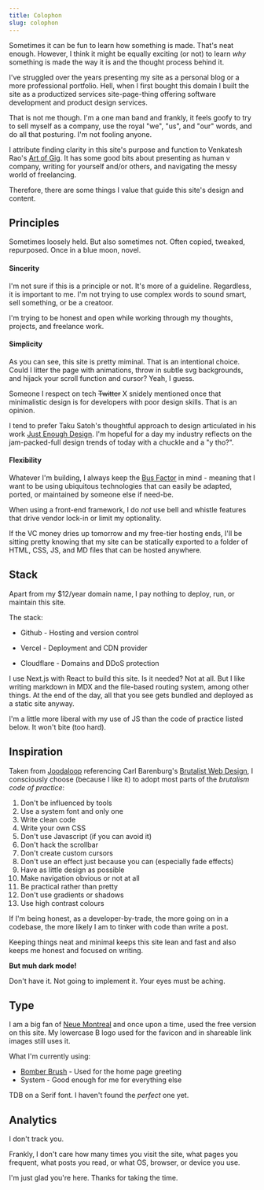 ```yaml
---
title: Colophon
slug: colophon
---
```


Sometimes it can be fun to learn how something is made. That's neat enough. However, I think it might be equally exciting (or not) to learn _why_ something is made the way it is and the thought process behind it.

I've struggled over the years presenting my site as a personal blog or a more professional portfolio. Hell, when I first bought this domain I built the site as a productized services site-page-thing offering software development and product design services.

That is not me though. I'm a one man band and frankly, it feels goofy to try to sell myself as a company, use the royal "we", "us", and "our" words, and do all that posturing. I'm not fooling anyone.

I attribute finding clarity in this site's purpose and function to Venkatesh Rao's [ Art of Gig](https://artofgig.com). It has some good bits about presenting as human v company, writing for yourself and/or others, and navigating the messy world of freelancing.

Therefore, there are some things I value that guide this site's design and content.

## Principles

Sometimes loosely held. But also sometimes not. Often copied, tweaked, repurposed. Once in a blue moon, novel.

#### **Sincerity**

I'm not sure if this is a principle or not. It's more of a guideline. Regardless, it is important to me. I'm not trying to use complex words to sound smart, sell something, or be a creatoor.

I'm trying to be honest and open while working through my thoughts, projects, and freelance work.

#### **Simplicity**

As you can see, this site is pretty miminal. That is an intentional choice. Could I litter the page with animations, throw in subtle svg backgrounds, and hijack your scroll function and cursor? Yeah, I guess.

Someone I respect on tech ~~Twitter~~ X snidely mentioned once that minimalistic design is for developers with poor design skills. That is an opinion.

I tend to prefer Taku Satoh's thoughtful approach to design articulated in his work [Just Enough Design](https://www.goodreads.com/en/book/show/60420633-just-enough-design). I'm hopeful for a day my industry reflects on the jam-packed-full design trends of today with a chuckle and a "y tho?".

#### **Flexibility**

Whatever I'm building, I always keep the [Bus Factor](https://en.wikipedia.org/wiki/Bus_factor) in mind - meaning that I want to be using ubiquitous technologies that can easily be adapted, ported, or maintained by someone else if need-be.

When using a front-end framework, I do _not_ use bell and whistle features that drive vendor lock-in or limit my optionality.

If the VC money dries up tomorrow and my free-tier hosting ends, I'll be sitting pretty knowing that my site can be statically exported to a folder of HTML, CSS, JS, and MD files that can be hosted anywhere.

## Stack

Apart from my $12/year domain name, I pay nothing to deploy, run, or maintain this site.

The stack:

- Github - Hosting and version control

- Vercel - Deployment and CDN provider

- Cloudflare - Domains and DDoS protection

I use Next.js with React to build this site. Is it needed? Not at all. But I like writing markdown in MDX and the file-based routing system, among other things. At the end of the day, all that you see gets bundled and deployed as a static site anyway.

I'm a little more liberal with my use of JS than the code of practice listed below. It won't bite (too hard).

## Inspiration

Taken from [Joodaloop](https://joodaloop.com/colophon) referencing Carl Barenburg's [Brutalist Web Design](https://github.com/carlbarth/brutalist-web-design), I consciously choose (because I like it) to adopt most parts of the _brutalism code of practice_:

1. Don't be influenced by tools
2. Use a system font and only one
3. Write clean code
4. Write your own CSS
5. Don't use Javascript (if you can avoid it)
6. Don't hack the scrollbar
7. Don't create custom cursors
8. Don't use an effect just because you can (especially fade effects)
9. Have as little design as possible
10. Make navigation obvious or not at all
11. Be practical rather than pretty
12. Don't use gradients or shadows
13. Use high contrast colours

If I'm being honest, as a developer-by-trade, the more going on in a codebase, the more likely I am to tinker with code than write a post.

Keeping things neat and minimal keeps this site lean and fast and also keeps me honest and focused on writing.

**But muh dark mode!**

Don't have it. Not going to implement it. Your eyes must be aching.

## Type

I am a big fan of [Neue Montreal](https://pangrampangram.com/products/neue-montreal) and once upon a time, used the free version on this site. My lowercase B logo used for the favicon and in shareable link images still uses it.

What I'm currently using:

- [Bomber Brush](https://www.dafont.com/bomber-brush.font) - Used for the home page greeting
- System - Good enough for me for everything else

TDB on a Serif font. I haven't found the _perfect_ one yet.

## Analytics

I don't track you.

Frankly, I don't care how many times you visit the site, what pages you frequent, what posts you read, or what OS, browser, or device you use.

I'm just glad you're here. Thanks for taking the time.
